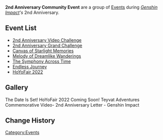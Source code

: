 {{Stub}}
'''2nd Anniversary Community Event''' are a group of [[Events]] during ''[[Genshin Impact]]'s'' 2nd Anniversary.

==Event List==
* [[2nd Anniversary Video Challenge]]
* [[2nd Anniversary Grand Challenge]]
* [[Canvas of Starlight Memories]]
* [[Melody of Dreamlike Wanderings]]
* [[The Symphony Across Time]]
* [[Endless Journey]]
* [[HoYoFair/2022-09-16|HoYoFair 2022]]

==Gallery==
<gallery>
The Date Is Set! HoYoFair 2022 Coming Soon!
Teyvat Adventures Commemorative Video- 2nd Anniversary Letter - Genshin Impact
</gallery>

==Change History==
{{Change History|3.1}}
[[Category:Events]]